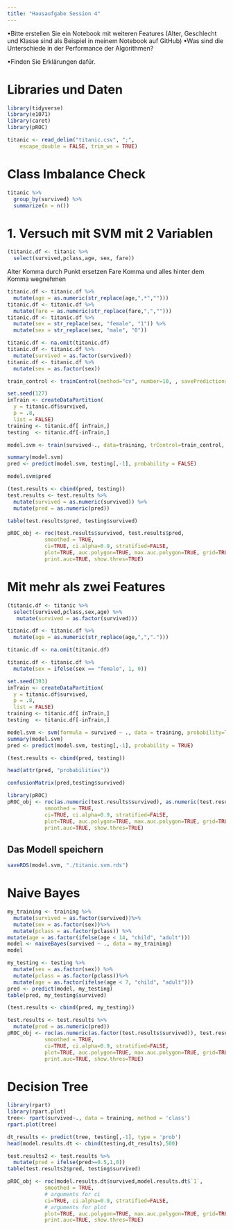 ---
title: "Hausaufgabe Session 4"
---

•Bitte erstellen Sie ein Notebook mit weiteren Features (Alter, Geschlecht und Klasse sind als Beispiel in meinem Notebook auf GitHub)
•Was sind die Unterschiede in der Performance der Algorithmen?



•Finden Sie Erklärungen dafür.


# Libraries und Daten
```{r}
library(tidyverse)
library(e1071)
library(caret)
library(pROC)
```

```{r}
titanic <- read_delim("titanic.csv", ";", 
    escape_double = FALSE, trim_ws = TRUE)
```

# Class Imbalance Check

```{r}
titanic %>%
  group_by(survived) %>%
  summarize(n = n())
```
# 1. Versuch mit SVM mit 2 Variablen


```{r}
(titanic.df <- titanic %>%
  select(survived,pclass,age, sex, fare))
```
Alter Komma durch Punkt ersetzen
Fare Komma und alles hinter dem Komma wegnehmen
```{r}
titanic.df <- titanic.df %>%
  mutate(age = as.numeric(str_replace(age,",*","")))
titanic.df <- titanic.df %>%
  mutate(fare = as.numeric(str_replace(fare,",","")))
titanic.df <- titanic.df %>%
  mutate(sex = str_replace(sex, "female", "1")) %>%
  mutate(sex = str_replace(sex, "male", "0"))
```

```{r}
titanic.df <- na.omit(titanic.df)
titanic.df <- titanic.df %>%
  mutate(survived = as.factor(survived))
titanic.df <- titanic.df %>%
  mutate(sex = as.factor(sex))
```

```{r}
train_control <- trainControl(method="cv", number=10, , savePredictions = TRUE)
```


```{r}
set.seed(127)
inTrain <- createDataPartition(
  y = titanic.df$survived,
  p = .8,
  list = FALSE)
training <- titanic.df[ inTrain,]
testing  <- titanic.df[-inTrain,]
```

```{r}
model.svm <- train(survived~., data=training, trControl=train_control, method="svmLinear")

summary(model.svm)
pred <- predict(model.svm, testing[,-1], probability = FALSE)
```
```{r}
model.svm$pred
```


```{r}
(test.results <- cbind(pred, testing))
test.results <- test.results %>%
  mutate(survived = as.numeric(survived)) %>%
  mutate(pred = as.numeric(pred))
```

```{r}
table(test.results$pred, testing$survived)
```


```{r}
pROC_obj <- roc(test.results$survived, test.results$pred,
            smoothed = TRUE,
            ci=TRUE, ci.alpha=0.9, stratified=FALSE,
            plot=TRUE, auc.polygon=TRUE, max.auc.polygon=TRUE, grid=TRUE,
            print.auc=TRUE, show.thres=TRUE)

```

# Mit mehr als zwei Features

```{r}
(titanic.df <- titanic %>%
  select(survived,pclass,sex,age) %>%
   mutate(survived = as.factor(survived)))
```

```{r}
titanic.df <- titanic.df %>%
  mutate(age = as.numeric(str_replace(age,",",".")))
```

```{r}
titanic.df <- na.omit(titanic.df)
```

```{r}
titanic.df <- titanic.df %>%
  mutate(sex = ifelse(sex == "female", 1, 0))
```

```{r}
set.seed(393)
inTrain <- createDataPartition(
  y = titanic.df$survived,
  p = .8,
  list = FALSE)
training <- titanic.df[ inTrain,]
testing  <- titanic.df[-inTrain,]
```

```{r}
model.svm <- svm(formula = survived ~ ., data = training, probability=TRUE)
summary(model.svm)
pred <- predict(model.svm, testing[,-1], probability = TRUE)
```

```{r}
(test.results <- cbind(pred, testing))
```
```{r}
head(attr(pred, "probabilities"))
```

```{r}
confusionMatrix(pred,testing$survived)
```


```{r}
library(pROC)
pROC_obj <- roc(as.numeric(test.results$survived), as.numeric(test.results$pred),
            smoothed = TRUE,
            ci=TRUE, ci.alpha=0.9, stratified=FALSE,
            plot=TRUE, auc.polygon=TRUE, max.auc.polygon=TRUE, grid=TRUE,
            print.auc=TRUE, show.thres=TRUE)
```
## Das Modell speichern

```{r}
saveRDS(model.svm, "./titanic.svm.rds")
```


# Naive Bayes

```{r}
my_training <- training %>%
  mutate(survived = as.factor(survived))%>%
  mutate(sex = as.factor(sex))%>%
  mutate(pclass = as.factor(pclass)) %>%
mutate(age = as.factor(ifelse(age < 14, "child", "adult")))
model <- naiveBayes(survived ~ ., data = my_training)
model
```

```{r}
my_testing <- testing %>%
  mutate(sex = as.factor(sex)) %>%
  mutate(pclass = as.factor(pclass))%>%
  mutate(age = as.factor(ifelse(age < 7, "child", "adult")))
pred <- predict(model, my_testing)
table(pred, my_testing$survived)
```


```{r}
(test.results <- cbind(pred, my_testing))
```

```{r}
test.results <- test.results %>%
  mutate(pred = as.numeric(pred))
pROC_obj <- roc(as.numeric(as.factor(test.results$survived)), test.results$pred,
            smoothed = TRUE,
            ci=TRUE, ci.alpha=0.9, stratified=FALSE,
            plot=TRUE, auc.polygon=TRUE, max.auc.polygon=TRUE, grid=TRUE,
            print.auc=TRUE, show.thres=TRUE)

```
# Decision Tree

```{r}
library(rpart)
library(rpart.plot)
tree<- rpart(survived~., data = training, method = 'class')
rpart.plot(tree)
```
```{r}
dt_results <- predict(tree, testing[,-1], type = 'prob')
head(model.results.dt <- cbind(testing,dt_results),500)
```
```{r}
test.results2 <- test.results %>%
  mutate(pred = ifelse(pred>=0.5,1,0))
table(test.results2$pred, testing$survived)
```


```{r}
pROC_obj <- roc(model.results.dt$survived,model.results.dt$`1`,
            smoothed = TRUE,
            # arguments for ci
            ci=TRUE, ci.alpha=0.9, stratified=FALSE,
            # arguments for plot
            plot=TRUE, auc.polygon=TRUE, max.auc.polygon=TRUE, grid=TRUE,
            print.auc=TRUE, show.thres=TRUE)
```